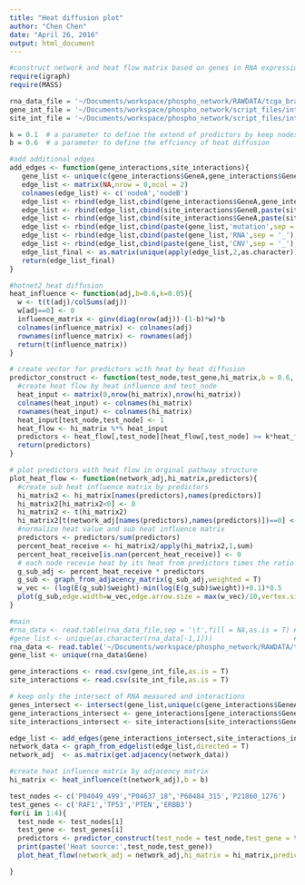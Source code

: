 ```yaml
---
title: "Heat diffusion plot"
author: "Chen Chen"
date: "April 26, 2016"
output: html_document
---
```


```r
#construct network and heat flow matrix based on genes in RNA expression level dataset
require(igraph)
require(MASS)

rna_data_file = '~/Documents/workspace/phospho_network/RAWDATA/tcga_brac/BRCA.exp.547.med.txt' 
gene_int_file = '~/Documents/workspace/phospho_network/script_files/interaction_data_processed/interaction_table_gene_all.csv'
site_int_file = '~/Documents/workspace/phospho_network/script_files/interaction_data_processed/interaction_table_site_all.csv'

k = 0.1  # a parameter to define the extend of predictors by keep nodes receive more heat than k*(heat_response_CNV)
b = 0.6  # a parameter to define the effciency of heat diffusion

#add additional edges
add_edges <- function(gene_interactions,site_interactions){
   gene_list <- unique(c(gene_interactions$GeneA,gene_interactions$GeneB))
   edge_list <- matrix(NA,nrow = 0,ncol = 2)
   colnames(edge_list) <- c('nodeA','nodeB')
   edge_list <- rbind(edge_list,cbind(gene_interactions$GeneA,gene_interactions$GeneB))
   edge_list <- rbind(edge_list,cbind(site_interactions$GeneB,paste(site_interactions$ProteinB,site_interactions$Position,sep = '_')))
   edge_list <- rbind(edge_list,cbind(site_interactions$GeneA,paste(site_interactions$ProteinB,site_interactions$Position,sep = '_')))
   edge_list <- rbind(edge_list,cbind(paste(gene_list,'mutation',sep = '_'),gene_list))
   edge_list <- rbind(edge_list,cbind(paste(gene_list,'RNA',sep = '_'),gene_list))
   edge_list <- rbind(edge_list,cbind(paste(gene_list,'CNV',sep = '_'),paste(gene_list,'RNA',sep = '_')))
   edge_list_final <- as.matrix(unique(apply(edge_list,2,as.character)))
   return(edge_list_final)
}

#hotnet2 heat diffusion
heat_influence <- function(adj,b=0.6,k=0.05){
  w <- t(t(adj)/colSums(adj))
  w[adj==0] <- 0
  influence_matrix <- ginv(diag(nrow(adj))-(1-b)*w)*b
  colnames(influence_matrix) <- colnames(adj)
  rownames(influence_matrix) <- rownames(adj)
  return(t(influence_matrix))
}

# create vector for predictors with heat by heat diffusion
predictor_construct <- function(test_node,test_gene,hi_matrix,b = 0.6, k = 0.05){
  #create heat flow by heat influence and test_node
  heat_input <- matrix(0,nrow(hi_matrix),nrow(hi_matrix))
  colnames(heat_input) <- colnames(hi_matrix)
  rownames(heat_input) <- colnames(hi_matrix)
  heat_input[test_node,test_node] <- 1
  heat_flow <- hi_matrix %*% heat_input
  predictors <- heat_flow[,test_node][heat_flow[,test_node] >= k*heat_flow[paste(test_gene,'CNV',sep = '_'),test_node]]
  return(predictors)
}

# plot predictors with heat flow in orginal pathway structure
plot_heat_flow <- function(network_adj,hi_matrix,predictors){
  #create sub heat influence matrix by predictors
  hi_matrix2 <- hi_matrix[names(predictors),names(predictors)]
  hi_matrix2[hi_matrix2<0] <- 0
  hi_matrix2 <- t(hi_matrix2)
  hi_matrix2[t(network_adj[names(predictors),names(predictors)])==0] <- 0
  #normalize heat value and sub heat influence matrix
  predictors <- predictors/sum(predictors)
  percent_heat_receive <- hi_matrix2/apply(hi_matrix2,1,sum)
  percent_heat_receive[is.nan(percent_heat_receive)] <- 0
  # each node recevie heat by its heat from predictors times the ratio of heat receive in sub heat influence matrix
  g_sub_adj <- percent_heat_receive * predictors
  g_sub <- graph_from_adjacency_matrix(g_sub_adj,weighted = T)
  w_vec <- (log(E(g_sub)$weight)-min(log(E(g_sub)$weight))+0.1)*0.5
  plot(g_sub,edge.width=w_vec,edge.arrow.size = max(w_vec)/10,vertex.size = 8,vertex.label.cex = 0.4)
}

#main
#rna_data <- read.table(rna_data_file,sep = '\t',fill = NA,as.is = T) #use this in real analysis based on RNA expression
#gene_list <- unique(as.character(rna_data[-1,1]))                    #use this in real analysis based on RNA expression
rna_data <- read.table('~/Documents/workspace/phospho_network/RAWDATA/tcga_brac/BRCA.RPPA.Level_3/mdanderson.org_BRCA.MDA_RPPA_Core.mage-tab.1.0.0/mdanderson.org_BRCA.MDA_RPPA_Core.antibody_annotation.txt',header = T,as.is = T,fill = NA)
gene_list <- unique(rna_data$Gene)

gene_interactions <- read.csv(gene_int_file,as.is = T)
site_interactions <- read.csv(site_int_file,as.is = T)

# keep only the intersect of RNA measured and interactions
genes_intersect <- intersect(gene_list,unique(c(gene_interactions$GeneA,gene_interactions$GeneB)))
gene_interactions_intersect <- gene_interactions[gene_interactions$GeneA %in% genes_intersect & gene_interactions$GeneB %in% genes_intersect,]
site_interactions_intersect <- site_interactions[site_interactions$GeneA %in% genes_intersect & site_interactions$GeneB %in% genes_intersect,]

edge_list <- add_edges(gene_interactions_intersect,site_interactions_intersect)
network_data <- graph_from_edgelist(edge_list,directed = T)
network_adj  <- as.matrix(get.adjacency(network_data))

#create heat influence matrix by adjacency matrix
hi_matrix <- heat_influence(t(network_adj),b = b)

test_nodes <- c('P04049_499',"P04637_18",'P60484_315','P21860_1276')
test_genes <- c('RAF1','TP53','PTEN','ERBB3')
for(i in 1:4){
  test_node <- test_nodes[i]
  test_gene <- test_genes[i]
  predictors <- predictor_construct(test_node = test_node,test_gene = test_gene,hi_matrix = hi_matrix,b = b,k = k)
  print(paste('Heat source:',test_node,test_gene))
  plot_heat_flow(network_adj = network_adj,hi_matrix = hi_matrix,predictors = predictors)

}
```

